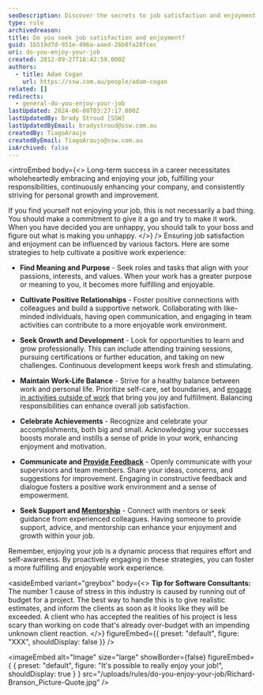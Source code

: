 ```yaml
---
seoDescription: Discover the secrets to job satisfaction and enjoyment by finding meaning, cultivating positive relationships, seeking growth, maintaining work-life balance, celebrating achievements, and practicing open communication.
type: rule
archivedreason:
title: Do you seek job satisfaction and enjoyment?
guid: 1b519d7d-951e-496a-aaed-26b0fa28fcec
uri: do-you-enjoy-your-job
created: 2012-09-27T18:42:59.000Z
authors:
  - title: Adam Cogan
    url: https://ssw.com.au/people/adam-cogan
related: []
redirects:
  - general-do-you-enjoy-your-job
lastUpdated: 2024-06-08T03:27:17.000Z
lastUpdatedBy: Brady Stroud [SSW]
lastUpdatedByEmail: bradystroud@ssw.com.au
createdBy: TiagoAraujo
createdByEmail: TiagoAraujo@ssw.com.au
isArchived: false
---
```


<introEmbed
  body={<>
Long-term success in a career necessitates wholeheartedly embracing and enjoying your job, fulfilling your responsibilities, continuously enhancing your company, and consistently striving for personal growth and improvement.

If you find yourself not enjoying your job, this is not necessarily a bad thing. You should make a commitment to give it a go and try to make it work. When you have decided you are unhappy, you should talk to your boss and figure out what is making you unhappy.
  </>}
/>
Ensuring job satisfaction and enjoyment can be influenced by various factors. Here are some strategies to help cultivate a positive work experience:

- **Find Meaning and Purpose** - Seek roles and tasks that align with your passions, interests, and values. When your work has a greater purpose or meaning to you, it becomes more fulfilling and enjoyable.

- **Cultivate Positive Relationships** - Foster positive connections with colleagues and build a supportive network. Collaborating with like-minded individuals, having open communication, and engaging in team activities can contribute to a more enjoyable work environment.

- **Seek Growth and Development** - Look for opportunities to learn and grow professionally. This can include attending training sessions, pursuing certifications or further education, and taking on new challenges. Continuous development keeps work fresh and stimulating.

- **Maintain Work-Life Balance** - Strive for a healthy balance between work and personal life. Prioritize self-care, set boundaries, and [engage in activities outside of work](/employee-yolo-day) that bring you joy and fulfillment. Balancing responsibilities can enhance overall job satisfaction.

- **Celebrate Achievements** - Recognize and celebrate your accomplishments, both big and small. Acknowledging your successes boosts morale and instills a sense of pride in your work, enhancing enjoyment and motivation.

- **Communicate and [Provide Feedback](/rules-to-better-giving-and-taking-feedback)** - Openly communicate with your supervisors and team members. Share your ideas, concerns, and suggestions for improvement. Engaging in constructive feedback and dialogue fosters a positive work environment and a sense of empowerment.

- **Seek Support and [Mentorship](/mentoring-programs)** - Connect with mentors or seek guidance from experienced colleagues. Having someone to provide support, advice, and mentorship can enhance your enjoyment and growth within your job.

Remember, enjoying your job is a dynamic process that requires effort and self-awareness. By proactively engaging in these strategies, you can foster a more fulfilling and enjoyable work experience.

<asideEmbed
  variant="greybox"
  body={<>
    **Tip for Software Consultants:** The number 1 cause of stress in this industry is caused by running out of budget for a project. The best way to handle this is to give realistic estimates, and inform the clients as soon as it looks like they will be exceeded. A client who has accepted the realities of his project is less scary than working on code that's already over-budget with an impending unknown client reaction.
  </>}
  figureEmbed={{
    preset: "default",
    figure: "XXX",
    shouldDisplay: false
  }}
/>


<imageEmbed
  alt="Image"
  size="large"
  showBorder={false}
  figureEmbed={ {
    preset: "default",
    figure: "It's possible to really enjoy your job!",
    shouldDisplay: true
  } }
  src="/uploads/rules/do-you-enjoy-your-job/Richard-Branson_Picture-Quote.jpg"
/>
